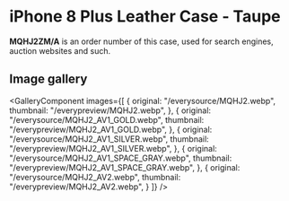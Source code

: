 
# iPhone 8 Plus Leather Case - Taupe

<Callout type='info' emoji='👉🏻'>**MQHJ2ZM/A** is an order number of this case, used for search engines, auction websites and such.</Callout>

## Image gallery

<GalleryComponent
    images={[
      {
        original: "/everysource/MQHJ2.webp",
        thumbnail: "/everypreview/MQHJ2.webp",
      },
      {
        original: "/everysource/MQHJ2_AV1_GOLD.webp",
        thumbnail: "/everypreview/MQHJ2_AV1_GOLD.webp",
      },
      {
        original: "/everysource/MQHJ2_AV1_SILVER.webp",
        thumbnail: "/everypreview/MQHJ2_AV1_SILVER.webp",
      },
      {
        original: "/everysource/MQHJ2_AV1_SPACE_GRAY.webp",
        thumbnail: "/everypreview/MQHJ2_AV1_SPACE_GRAY.webp",
      },
      {
        original: "/everysource/MQHJ2_AV2.webp",
        thumbnail: "/everypreview/MQHJ2_AV2.webp",
      }
    ]}
  />
